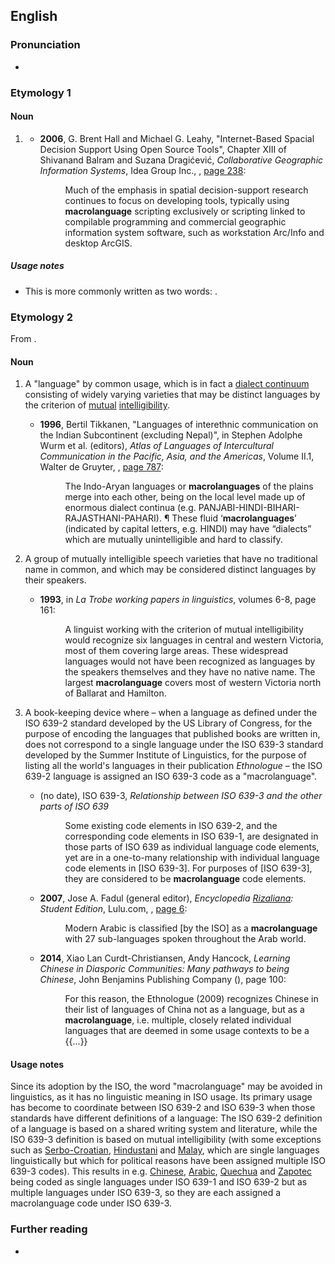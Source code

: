 {{also|macro language}}

==English==

===Pronunciation===
* {{audio|en|en-uk-macrolanguage.ogg|Audio (UK)}}

===Etymology 1===
{{compound|en|macro|language}}

====Noun====
{{en-noun}}

# {{lb|en|computing}} {{alternative spelling of|en|macro language|gloss=system for defining and processing macros}}
#* '''2006''', G. Brent Hall and Michael G. Leahy, "Internet-Based Spacial Decision Support Using Open Source Tools", Chapter XIII of Shivanand Balram and Suzana Dragićević, ''Collaborative Geographic Information Systems'', Idea Group Inc., {{ISBN|9781591408468}}, [http://books.google.com/books?id=mHIU5BlYTCwC&pg=PA238&dq=macrolanguage page 238]:
#*: Much of the emphasis in spatial decision-support research continues to focus on developing tools, typically using '''macrolanguage''' scripting exclusively or scripting linked to compilable programming and commercial geographic information system software, such as workstation Arc/Info and desktop ArcGIS.

=====Usage notes=====
* This is more commonly written as two words: {{m|en|macro language}}.

===Etymology 2===
From {{prefix|en|macro|language}}. 

====Noun====
{{en-noun}}

# {{lb|en|linguistics}} A "language" by common usage, which is in fact a [[dialect continuum]] consisting of widely varying varieties that may be distinct languages by the criterion of [[mutual]] [[intelligibility]].
#* '''1996''', Bertil Tikkanen, "Languages of interethnic communication on the Indian Subcontinent (excluding Nepal)", in Stephen Adolphe Wurm et al. (editors), ''Atlas of Languages of Intercultural Communication in the Pacific, Asia, and the Americas'', Volume II.1, Walter de Gruyter, {{ISBN|978-3-11-013417-9}}, [http://books.google.com/books?id=oCx0D0iE2QoC&pg=PA787&dq=macrolanguages page 787]:
#*: The Indo-Aryan languages or '''macrolanguages''' of the plains merge into each other, being on the local level made up of enormous dialect continua (e.g. PANJABI-HINDI-BIHARI-RAJASTHANI-PAHARI). ¶ These fluid ‘'''macrolanguages'''’ (indicated by capital letters, e.g. HINDI) may have “dialects” which are mutually unintelligible and hard to classify.
# {{lb|en|linguistics}} A group of mutually intelligible speech varieties that have no traditional name in common, and which may be considered distinct languages by their speakers.
#* '''1993''', in ''La Trobe working papers in linguistics'', volumes 6-8,<sup >[http://books.google.com/books?id=LxMIAQAAIAAJ ]</sup> page 161:
#*: A linguist working with the criterion of mutual intelligibility would recognize six languages in central and western Victoria, most of them covering large areas. These widespread languages would not have been recognized as languages by the speakers themselves and they have no native name. The largest '''macrolanguage''' covers most of western Victoria north of Ballarat and Hamilton.
# {{lb|en|ISO}} A book-keeping device where &ndash; when a language as defined under the ISO 639-2 standard developed by the US Library of Congress, for the purpose of encoding the languages that published books are written in, does not correspond to a single language under the ISO 639-3 standard developed by the Summer Institute of Linguistics, for the purpose of listing all the world's languages in their publication ''Ethnologue'' &ndash; the ISO 639-2 language is assigned an ISO 639-3 code as a "macrolanguage". 
#* (no date), ISO 639-3, ''Relationship between ISO 639-3 and the other parts of ISO 639''
#*: Some existing code elements in ISO 639-2, and the corresponding code elements in ISO 639-1, are designated in those parts of ISO 639 as individual language code elements, yet are in a one-to-many relationship with individual language code elements in [ISO 639-3]. For purposes of [ISO 639-3], they are considered to be '''macrolanguage''' code elements.
#* '''2007''', Jose A. Fadul (general editor), ''Encyclopedia [[w:José Rizal|Rizal]]iana: Student Edition'', Lulu.com, {{ISBN|978-1-4303-1142-3}}, [http://books.google.com/books?id=mpik3raHihIC&pg=PA6&dq=macrolanguage page 6]:
#*: Modern Arabic is classified [by the ISO] as a '''macrolanguage''' with 27 sub-languages spoken throughout the Arab world.
#* '''2014''', Xiao Lan Curdt-Christiansen, Andy Hancock, ''Learning Chinese in Diasporic Communities: Many pathways to being Chinese'', John Benjamins Publishing Company ({{ISBN|9789027270245}}), page 100:
#*: For this reason, the Ethnologue (2009) recognizes Chinese in their list of languages of China not as a language, but as a '''macrolanguage''', i.e. multiple, closely related individual languages that are deemed in some usage contexts to be a {{...}}

====Usage notes====
Since its adoption by the ISO, the word "macrolanguage" may be avoided in linguistics, as it has no linguistic meaning in ISO usage. Its primary usage has become to coordinate between ISO 639-2 and ISO 639-3 when those standards have different definitions of a language: The ISO 639-2 definition of a language is based on a shared writing system and literature, while the ISO 639-3 definition is based on mutual intelligibility (with some exceptions such as [[Serbo-Croatian]], [[Hindustani]] and [[Malay]], which are single languages linguistically but which for political reasons have been assigned multiple ISO 639-3 codes). This results in e.g. [[Chinese]], [[Arabic]], [[Quechua]] and [[Zapotec]] being coded as single languages under ISO 639-1 and ISO 639-2 but as multiple languages under ISO 639-3, so they are each assigned a macrolanguage code under ISO 639-3.

===Further reading===
* {{pedia|ISO 639 macrolanguage}}